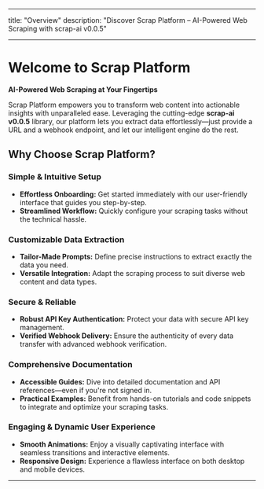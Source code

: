 
---

title: "Overview"
description: "Discover Scrap Platform – AI-Powered Web Scraping with scrap-ai v0.0.5"

---


# Welcome to Scrap Platform

**AI-Powered Web Scraping at Your Fingertips**

Scrap Platform empowers you to transform web content into actionable insights with unparalleled ease. Leveraging the cutting-edge **scrap-ai v0.0.5** library, our platform lets you extract data effortlessly—just provide a URL and a webhook endpoint, and let our intelligent engine do the rest.

## Why Choose Scrap Platform?

### Simple & Intuitive Setup

- **Effortless Onboarding:** Get started immediately with our user-friendly interface that guides you step-by-step.
- **Streamlined Workflow:** Quickly configure your scraping tasks without the technical hassle.

### Customizable Data Extraction

- **Tailor-Made Prompts:** Define precise instructions to extract exactly the data you need.
- **Versatile Integration:** Adapt the scraping process to suit diverse web content and data types.

### Secure & Reliable

- **Robust API Key Authentication:** Protect your data with secure API key management.
- **Verified Webhook Delivery:** Ensure the authenticity of every data transfer with advanced webhook verification.

### Comprehensive Documentation

- **Accessible Guides:** Dive into detailed documentation and API references—even if you're not signed in.
- **Practical Examples:** Benefit from hands-on tutorials and code snippets to integrate and optimize your scraping tasks.

### Engaging & Dynamic User Experience

- **Smooth Animations:** Enjoy a visually captivating interface with seamless transitions and interactive elements.
- **Responsive Design:** Experience a flawless interface on both desktop and mobile devices.

---

<CTAButton text="Get Started Now" link="/signup" />
